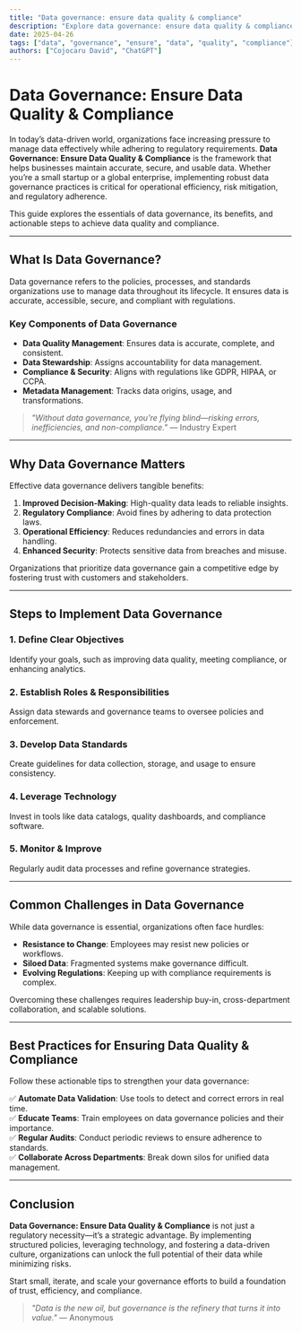 ```yaml
---
title: "Data governance: ensure data quality & compliance"
description: "Explore data governance: ensure data quality & compliance in this detailed guide, offering insights, strategies, and practical tips to enhance your understanding and application of the topic."
date: 2025-04-26
tags: ["data", "governance", "ensure", "data", "quality", "compliance"]
authors: ["Cojocaru David", "ChatGPT"]
---
```


# Data Governance: Ensure Data Quality & Compliance  

In today’s data-driven world, organizations face increasing pressure to manage data effectively while adhering to regulatory requirements. **Data Governance: Ensure Data Quality & Compliance** is the framework that helps businesses maintain accurate, secure, and usable data. Whether you’re a small startup or a global enterprise, implementing robust data governance practices is critical for operational efficiency, risk mitigation, and regulatory adherence.  

This guide explores the essentials of data governance, its benefits, and actionable steps to achieve data quality and compliance.  

---

## What Is Data Governance?  

Data governance refers to the policies, processes, and standards organizations use to manage data throughout its lifecycle. It ensures data is accurate, accessible, secure, and compliant with regulations.  

### Key Components of Data Governance  
- **Data Quality Management**: Ensures data is accurate, complete, and consistent.  
- **Data Stewardship**: Assigns accountability for data management.  
- **Compliance & Security**: Aligns with regulations like GDPR, HIPAA, or CCPA.  
- **Metadata Management**: Tracks data origins, usage, and transformations.  

> *"Without data governance, you’re flying blind—risking errors, inefficiencies, and non-compliance."* — Industry Expert  

---

## Why Data Governance Matters  

Effective data governance delivers tangible benefits:  

1. **Improved Decision-Making**: High-quality data leads to reliable insights.  
2. **Regulatory Compliance**: Avoid fines by adhering to data protection laws.  
3. **Operational Efficiency**: Reduces redundancies and errors in data handling.  
4. **Enhanced Security**: Protects sensitive data from breaches and misuse.  

Organizations that prioritize data governance gain a competitive edge by fostering trust with customers and stakeholders.  

---

## Steps to Implement Data Governance  

### 1. Define Clear Objectives  
Identify your goals, such as improving data quality, meeting compliance, or enhancing analytics.  

### 2. Establish Roles & Responsibilities  
Assign data stewards and governance teams to oversee policies and enforcement.  

### 3. Develop Data Standards  
Create guidelines for data collection, storage, and usage to ensure consistency.  

### 4. Leverage Technology  
Invest in tools like data catalogs, quality dashboards, and compliance software.  

### 5. Monitor & Improve  
Regularly audit data processes and refine governance strategies.  

---

## Common Challenges in Data Governance  

While data governance is essential, organizations often face hurdles:  

- **Resistance to Change**: Employees may resist new policies or workflows.  
- **Siloed Data**: Fragmented systems make governance difficult.  
- **Evolving Regulations**: Keeping up with compliance requirements is complex.  

Overcoming these challenges requires leadership buy-in, cross-department collaboration, and scalable solutions.  

---

## Best Practices for Ensuring Data Quality & Compliance  

Follow these actionable tips to strengthen your data governance:  

✅ **Automate Data Validation**: Use tools to detect and correct errors in real time.  
✅ **Educate Teams**: Train employees on data governance policies and their importance.  
✅ **Regular Audits**: Conduct periodic reviews to ensure adherence to standards.  
✅ **Collaborate Across Departments**: Break down silos for unified data management.  

---

## Conclusion  

**Data Governance: Ensure Data Quality & Compliance** is not just a regulatory necessity—it’s a strategic advantage. By implementing structured policies, leveraging technology, and fostering a data-driven culture, organizations can unlock the full potential of their data while minimizing risks.  

Start small, iterate, and scale your governance efforts to build a foundation of trust, efficiency, and compliance.  

> *"Data is the new oil, but governance is the refinery that turns it into value."* — Anonymous
